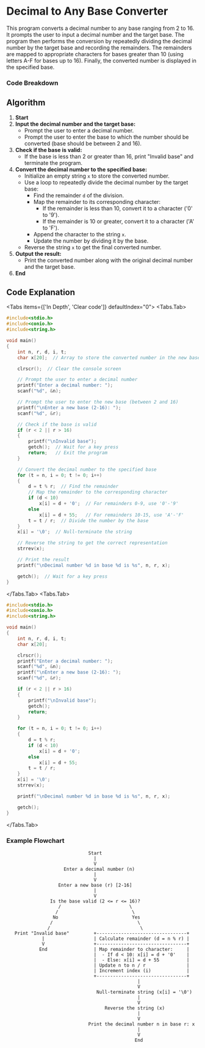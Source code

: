 
# Decimal to Any Base Converter

This program converts a decimal number to any base ranging from 2 to 16. It prompts the user to input a decimal number and the target base. The program then performs the conversion by repeatedly dividing the decimal number by the target base and recording the remainders. The remainders are mapped to appropriate characters for bases greater than 10 (using letters A-F for bases up to 16). Finally, the converted number is displayed in the specified base.


### Code Breakdown

## Algorithm

1. **Start**
2. **Input the decimal number and the target base:**
   - Prompt the user to enter a decimal number.
   - Prompt the user to enter the base to which the number should be converted (base should be between 2 and 16).
3. **Check if the base is valid:**
   - If the base is less than 2 or greater than 16, print "Invalid base" and terminate the program.
4. **Convert the decimal number to the specified base:**
   - Initialize an empty string `x` to store the converted number.
   - Use a loop to repeatedly divide the decimal number by the target base:
     - Find the remainder `d` of the division.
     - Map the remainder to its corresponding character:
       - If the remainder is less than 10, convert it to a character ('0' to '9').
       - If the remainder is 10 or greater, convert it to a character ('A' to 'F').
     - Append the character to the string `x`.
     - Update the number by dividing it by the base.
   - Reverse the string `x` to get the final converted number.
5. **Output the result:**
   - Print the converted number along with the original decimal number and the target base.
6. **End**


## Code Explanation

<Tabs items={['In Depth', 'Clear code']} defaultIndex="0">
  <Tabs.Tab>
```c filename="Detailed" copy showLineNumbers
#include<stdio.h>
#include<conio.h>
#include<string.h>

void main()
{
    int n, r, d, i, t;
    char x[20];  // Array to store the converted number in the new base

    clrscr();  // Clear the console screen

    // Prompt the user to enter a decimal number
    printf("Enter a decimal number: ");
    scanf("%d", &n);

    // Prompt the user to enter the new base (between 2 and 16)
    printf("\nEnter a new base (2-16): ");
    scanf("%d", &r);

    // Check if the base is valid
    if (r < 2 || r > 16)
    {
        printf("\nInvalid base");
        getch();  // Wait for a key press
        return;   // Exit the program
    }

    // Convert the decimal number to the specified base
    for (t = n, i = 0; t != 0; i++)
    {
        d = t % r;  // Find the remainder
        // Map the remainder to the corresponding character
        if (d < 10) 
            x[i] = d + '0';  // For remainders 0-9, use '0'-'9'
        else 
            x[i] = d + 55;   // For remainders 10-15, use 'A'-'F'
        t = t / r;  // Divide the number by the base
    }
    x[i] = '\0';  // Null-terminate the string

    // Reverse the string to get the correct representation
    strrev(x);

    // Print the result
    printf("\nDecimal number %d in base %d is %s", n, r, x);

    getch();  // Wait for a key press
}

```
</Tabs.Tab>
<Tabs.Tab>
``` c filename="plain" copy showLineNumbers
#include<stdio.h>
#include<conio.h>
#include<string.h>

void main()
{
    int n, r, d, i, t;
    char x[20];

    clrscr();
    printf("Enter a decimal number: ");
    scanf("%d", &n);
    printf("\nEnter a new base (2-16): ");
    scanf("%d", &r);

    if (r < 2 || r > 16)
    {
        printf("\nInvalid base");
        getch();
        return;
    }

    for (t = n, i = 0; t != 0; i++)
    {
        d = t % r;
        if (d < 10) 
            x[i] = d + '0';
        else 
            x[i] = d + 55;
        t = t / r;
    }
    x[i] = '\0';
    strrev(x);

    printf("\nDecimal number %d in base %d is %s", n, r, x);

    getch();
}

```
</Tabs.Tab>
</Tabs>

### Example Flowchart

```plaintext
                              Start
                                |
                                V
                     Enter a decimal number (n)
                                |
                                V
                   Enter a new base (r) [2-16]
                                |
                                V
                Is the base valid (2 <= r <= 16)?
                   /                         \
                  /                           \
                 No                           Yes
                /                               \
               /                                 \
   Print "Invalid base"         +---------------------------------+
             |                  | Calculate remainder (d = n % r) |
             V                  +---------------------------------+
            End                 | Map remainder to character:     |
                                |  - If d < 10: x[i] = d + '0'    |
                                |  - Else: x[i] = d + 55          |
                                | Update n to n / r               |
                                | Increment index (i)             |
                                +---------------------------------+
                                                |
                                                V
                                 Null-terminate string (x[i] = '\0')
                                                |
                                                V
                                    Reverse the string (x)
                                                |
                                                V
                              Print the decimal number n in base r: x
                                                |
                                                V
                                               End

```
